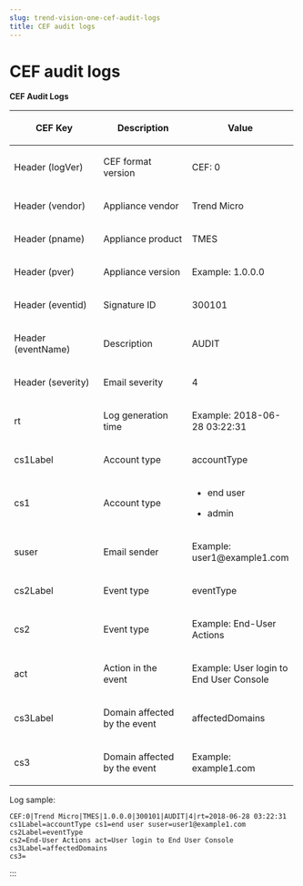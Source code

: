 ```yaml
---
slug: trend-vision-one-cef-audit-logs
title: CEF audit logs
---
```

# CEF audit logs

**CEF Audit Logs**

<table style="width:99%;">
<colgroup>
<col style="width: 33%" />
<col style="width: 33%" />
<col style="width: 33%" />
</colgroup>
<thead>
<tr>
<th><p>CEF Key</p></th>
<th><p>Description</p></th>
<th><p>Value</p></th>
</tr>
</thead>
<tbody>
<tr>
<td><p>Header (logVer)</p></td>
<td><p>CEF format version</p></td>
<td><p>CEF: 0</p></td>
</tr>
<tr>
<td><p>Header (vendor)</p></td>
<td><p>Appliance vendor</p></td>
<td><p>Trend Micro</p></td>
</tr>
<tr>
<td><p>Header (pname)</p></td>
<td><p>Appliance product</p></td>
<td><p>TMES</p></td>
</tr>
<tr>
<td><p>Header (pver)</p></td>
<td><p>Appliance version</p></td>
<td><p>Example: 1.0.0.0</p></td>
</tr>
<tr>
<td><p>Header (eventid)</p></td>
<td><p>Signature ID</p></td>
<td><p>300101</p></td>
</tr>
<tr>
<td><p>Header (eventName)</p></td>
<td><p>Description</p></td>
<td><p>AUDIT</p></td>
</tr>
<tr>
<td><p>Header (severity)</p></td>
<td><p>Email severity</p></td>
<td><p>4</p></td>
</tr>
<tr>
<td><p>rt</p></td>
<td><p>Log generation time</p></td>
<td><p>Example: 2018-06-28 03:22:31</p></td>
</tr>
<tr>
<td><p>cs1Label</p></td>
<td><p>Account type</p></td>
<td><p>accountType</p></td>
</tr>
<tr>
<td><p>cs1</p></td>
<td><p>Account type</p></td>
<td><ul>
<li><p>end user</p></li>
<li><p>admin</p></li>
</ul></td>
</tr>
<tr>
<td><p>suser</p></td>
<td><p>Email sender</p></td>
<td><p>Example: user1@example1.com</p></td>
</tr>
<tr>
<td><p>cs2Label</p></td>
<td><p>Event type</p></td>
<td><p>eventType</p></td>
</tr>
<tr>
<td><p>cs2</p></td>
<td><p>Event type</p></td>
<td><p>Example: End-User Actions</p></td>
</tr>
<tr>
<td><p>act</p></td>
<td><p>Action in the event</p></td>
<td><p>Example: User login to End User Console</p></td>
</tr>
<tr>
<td><p>cs3Label</p></td>
<td><p>Domain affected by the event</p></td>
<td><p>affectedDomains</p></td>
</tr>
<tr>
<td><p>cs3</p></td>
<td><p>Domain affected by the event</p></td>
<td><p>Example: example1.com</p></td>
</tr>
</tbody>
</table>

Log sample:

``` {.codeblock style="font-size: 70%;"}
CEF:0|Trend Micro|TMES|1.0.0.0|300101|AUDIT|4|rt=2018-06-28 03:22:31
cs1Label=accountType cs1=end user suser=user1@example1.com cs2Label=eventType
cs2=End-User Actions act=User login to End User Console cs3Label=affectedDomains
cs3=
```
:::
